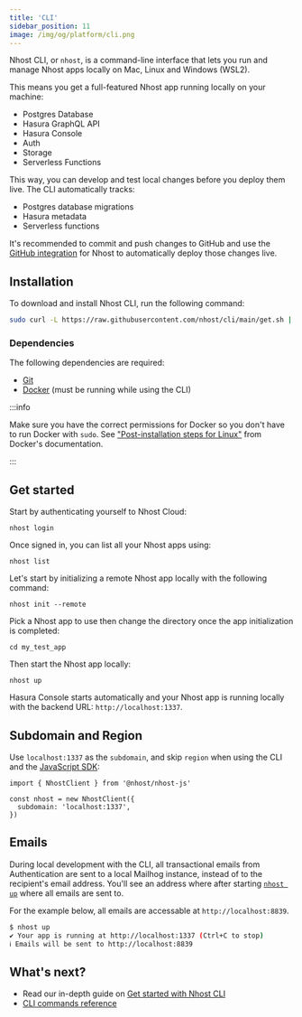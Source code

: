```yaml
---
title: 'CLI'
sidebar_position: 11
image: /img/og/platform/cli.png
---
```



Nhost CLI, or `nhost`, is a command-line interface that lets you run and manage Nhost apps locally on Mac, Linux and Windows (WSL2).

This means you get a full-featured Nhost app running locally on your machine:

- Postgres Database
- Hasura GraphQL API
- Hasura Console
- Auth
- Storage
- Serverless Functions

This way, you can develop and test local changes before you deploy them live. The CLI automatically tracks:

- Postgres database migrations
- Hasura metadata
- Serverless functions

It's recommended to commit and push changes to GitHub and use the [GitHub integration](/platform/github-integration) for Nhost to automatically deploy those changes live.

## Installation

To download and install Nhost CLI, run the following command:

```bash
sudo curl -L https://raw.githubusercontent.com/nhost/cli/main/get.sh | bash
```

### Dependencies

The following dependencies are required:

- [Git](https://git-scm.com/downloads)
- [Docker](https://www.docker.com/get-started) (must be running while using the CLI)

:::info

Make sure you have the correct permissions for Docker so you don't have to run Docker with `sudo`. See ["Post-installation steps for Linux"](https://docs.docker.com/engine/install/linux-postinstall/) from Docker's documentation.

:::

## Get started

Start by authenticating yourself to Nhost Cloud:

```
nhost login
```

Once signed in, you can list all your Nhost apps using:

```
nhost list
```

Let's start by initializing a remote Nhost app locally with the following command:

```
nhost init --remote
```

Pick a Nhost app to use then change the directory once the app initialization is completed:

```
cd my_test_app
```

Then start the Nhost app locally:

```
nhost up
```

Hasura Console starts automatically and your Nhost app is running locally with the backend URL: `http://localhost:1337`.

## Subdomain and Region

Use `localhost:1337` as the `subdomain`, and skip `region` when using the CLI and the [JavaScript SDK](/reference/javascript):

```
import { NhostClient } from '@nhost/nhost-js'

const nhost = new NhostClient({
  subdomain: 'localhost:1337',
})
```

## Emails

During local development with the CLI, all transactional emails from Authentication are sent to a local Mailhog instance, instead of to the recipient's email address. You'll see an address where after starting [`nhost up`](/reference/cli/up) where all emails are sent to.

For the example below, all emails are accessable at `http://localhost:8839`.

```bash
$ nhost up
✔ Your app is running at http://localhost:1337 (Ctrl+C to stop)
ℹ Emails will be sent to http://localhost:8839
```

## What's next?

- Read our in-depth guide on [Get started with Nhost CLI](/platform/overview/get-started-with-nhost-cli)
- [CLI commands reference](/reference/cli)
